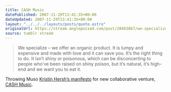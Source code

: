 ```yaml
---
title: CASH Music
datePublished: 2007-11-29T13:41:35+00:00
dateUpdated: 2007-11-29T13:41:35+00:00
layout: "../../../layouts/posts/quote.astro"
originalUrl: https://stream.anglepoised.com/post/20463867/we-specialize-we-offer-an-organic-product-it-is
source: tumblr stream
---
```


> We specialize &ndash; we offer an organic product. It is lumpy and expensive and made with love and it can save you. It&rsquo;s the right thing to do. It isn&rsquo;t shiny or poisonous, which can be disconcerting to people who&rsquo;ve been raised on shiny poison, but it&rsquo;s natural, it&rsquo;s high-end and we want you to eat it.

Throwing Muso <a href="http://kristinhersh.cashmusic.org/features.php">Kristin Hersh&rsquo;s manifesto</a> for new collaborative venture, <a href="http://kristinhersh.cashmusic.org/">CASH Music</a>.
